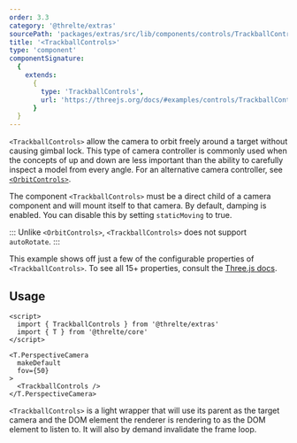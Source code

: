 ```yaml
---
order: 3.3
category: '@threlte/extras'
sourcePath: 'packages/extras/src/lib/components/controls/TrackballControls/TrackballControls.svelte'
title: '<TrackballControls>'
type: 'component'
componentSignature:
  {
    extends:
      {
        type: 'TrackballControls',
        url: 'https://threejs.org/docs/#examples/controls/TrackballControls'
      }
  }
---
```



`<TrackballControls>` allow the camera to orbit freely around a target without causing gimbal lock. This type of camera controller is commonly used when the concepts of up and down are less important than the ability to carefully inspect a model from every angle. For an alternative camera controller, see [`<OrbitControls>`](/docs/reference/extras/orbit-controls).

The component `<TrackballControls>` must be a direct child of a camera component and will mount itself to that camera.
By default, damping is enabled. You can disable this by setting `staticMoving` to true.

:::
Unlike `<OrbitControls>`, `<TrackballControls>` does not support `autoRotate`.
:::

<Example path="extras/trackball-controls" />

This example shows off just a few of the configurable properties of `<TrackballControls>`. To see all 15+ properties, consult the [Three.js docs](https://threejs.org/docs/#examples/en/controls/TrackballControls).

## Usage

```svelte
<script>
  import { TrackballControls } from '@threlte/extras'
  import { T } from '@threlte/core'
</script>

<T.PerspectiveCamera
  makeDefault
  fov={50}
>
  <TrackballControls />
</T.PerspectiveCamera>
```

`<TrackballControls>` is a light wrapper that will use its parent as the target camera and the DOM element
the renderer is rendering to as the DOM element to listen to. It will also by demand invalidate the frame loop.
